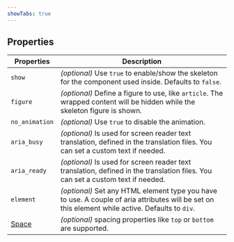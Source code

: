 ```yaml
---
showTabs: true
---
```


## Properties

| Properties                                  | Description                                                                                                                                      |
| ------------------------------------------- | ------------------------------------------------------------------------------------------------------------------------------------------------ |
| `show`                                      | _(optional)_ Use `true` to enable/show the skeleton for the component used inside. Defaults to `false`.                                          |
| `figure`                                    | _(optional)_ Define a figure to use, like `article`. The wrapped content will be hidden while the skeleton figure is shown.                      |
| `no_animation`                              | _(optional)_ Use `true` to disable the animation.                                                                                                |
| `aria_busy`                                 | _(optional)_ Is used for screen reader text translation, defined in the translation files. You can set a custom text if needed.                  |
| `aria_ready`                                | _(optional)_ Is used for screen reader text translation, defined in the translation files. You can set a custom text if needed.                  |
| `element`                                   | _(optional)_ Set any HTML element type you have to use. A couple of aria attributes will be set on this element while active. Defaults to `div`. |
| [Space](/uilib/components/space/properties) | _(optional)_ spacing properties like `top` or `bottom` are supported.                                                                            |
